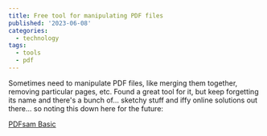 ```yaml
---
title: Free tool for manipulating PDF files
published: '2023-06-08'
categories:
  - technology
tags:
  - tools
  - pdf
---
```


Sometimes need to manipulate PDF files, like merging them together, removing particular pages, etc. Found a great tool for it, but keep forgetting its name and there's a bunch of... sketchy stuff and iffy online solutions out there... so noting this down here for the future:

[PDFsam Basic](https://pdfsam.org/pdfsam-basic/)
